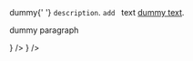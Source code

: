 
<span>
  dummy{' '}
  <code>description</code>. <code>add </code> text
  <a href={props.addParticipantPath}> dummy text</a>.
</span>

dummy paragraph 

<CardSection id="client-setup-web" title="Web" hasSubSections>
  <CardSection id="web-sdk" title="">
    <Card title="React" to="" icon={<ReactIcon />} />
    <Card
      title="Javascript"
      to=""
      icon={<HTMLIcon />}
    />
  </CardSection>
</CardSection>

